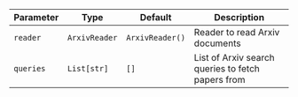 | Parameter | Type | Default | Description |
| --- | --- | --- | --- |
| `reader` | `ArxivReader` | `ArxivReader()` | Reader to read Arxiv documents |
| `queries` | `List[str]` | `[]` | List of Arxiv search queries to fetch papers from |

